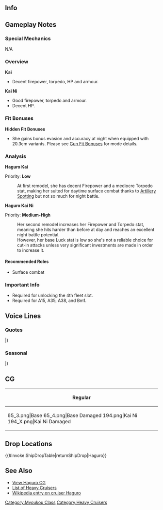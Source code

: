 ==Info==
{{KanmusuInfo|ID=058}}
{{KanmusuInfo|ID=058a}}
{{KanmusuInfo|ID=194}}

==Gameplay Notes==
===Special Mechanics===
N/A

===Overview===
'''Kai'''
* Decent firepower, torpedo, HP and armour.

'''Kai Ni'''
* Good firepower, torpedo and armour.
* Decent HP.

===Fit Bonuses===
{{:{{BASEPAGENAME}}/Equipment Bonuses}}
{{clear}}
'''Hidden Fit Bonuses'''
* She gains bonus evasion and accuracy at night when equipped with 20.3cm variants. Please see [[Gun Fit Bonuses]] for mode details.

===Analysis===
'''Haguro Kai'''

Priority: '''Low'''

:At first remodel, she has decent Firepower and a mediocre Torpedo stat, making her suited for daytime surface combat thanks to [[Artillery Spotting]] but not so much for night battle.


'''Haguro Kai Ni'''  

Priority: '''Medium-High'''
:Her second remodel increases her Firepower and Torpedo stat, meaning she hits harder than before at day and reaches an excellent night battle potential.
:However, her base Luck stat is low so she's not a reliable choice for cut-in attacks unless very significant investments are made in order to increase it. 

====Recommended Roles====
* Surface combat

===Important Info===
* Required for unlocking the 4th fleet slot.
* Required for A15, A35, A38, and Bm1.

==Voice Lines==
===Quotes===
{{ShipquoteHeader}}
{{ShipquoteKai
|scenario = Introduction
|origin = 羽黒です。妙高型重巡洋艦姉妹の末っ娘です。あ、あの…ごめんなさいっ！
|translation = I'm Haguro. The youngest of the Myoukou-class heavy cruiser sisters. U-ummm... I'm sorry!<ref>Although she was built and completed earlier than Ashigara, she was planned as the 4th ship in the class.</ref>
|audio = Haguro-Introduction.ogg
}}
{{ShipquoteKai
|scenario = Introduction
|kai2 = yes
|origin = 妙高型重巡洋艦、羽黒です。皆さんと共に、全力で戦線を支えますっ！
|translation = I'm the Myoukou-class heavy cruiser, Haguro. I'll support the front lines together with everyone!
|audio = HaguroKai2-Introduction.ogg
}}
{{ShipquoteKai
|scenario = Library
|origin = 長崎で生まれたの。
スラバヤ沖海戦、珊瑚海海戦、ミッドウェー海戦、第二次ソロモン海戦、マリアナ海戦など数々の海戦に参加しました。
あの…頑張ります！
|translation = I was born in Nagasaki.
I participated in the Battle of Surabaya, the Battle of Midway, the 2nd Battle of Solomon, the Battle of Marinara and many other battles.<ref>Referring to the [https://en.wikipedia.org/wiki/Battle_of_the_Java_Sea Battle of the Java Sea], the [https://en.wikipedia.org/wiki/Battle_of_Midway Battle of Midway], the [https://en.wikipedia.org/wiki/Battle_of_the_Eastern_Solomons Battle of the Eastern Solomons] and the [https://en.wikipedia.org/wiki/Battle_of_the_Philippine_Sea Battle of the Philippine Sea] respectively.</ref>
Ummm... I'll do my best!
|audio = Haguro-Library.ogg
}}
{{ShipquoteKai
|scenario = Secretary 1
|origin = あのー…司令官さん？
|translation = Ummm... Commander?
|audio = Haguro-Secretary_1.ogg
}}
{{ShipquoteKai
|scenario = Secretary 2
|origin = し、司令官さん…？ごめんなさい！
|translation = Co-commander...? I'm sorry!
|audio = Haguro-Secretary_2.ogg
}}
{{ShipquoteKai
|scenario = Secretary 2
|kai2 = yes
|origin = 司令官さん?…大丈夫、行けます！
|translation = Commander? ...I'm fine, I can go!
|audio = HaguroKai2-Secretary_2.ogg
}}
{{ShipquoteKai
|scenario = Secretary 3
|origin = あの…すみません。それはなにか新しいコミュニケーションなのでしょうか？
|translation = Ummm... excuse me. Is this some sort of new communication method?
|audio = Haguro-Secretary_3.ogg
}}
{{ShipquoteKai
|scenario = Secretary Idle
|kai = yes
|origin = あ…あ、あの、司令官さん…羽黒、一応ここで、ここで待っています、ね？
|translation = Ah... U-ummm, Commander... I'll be waiting here just in case alright?
|audio = Haguro-Idle.ogg
}}
{{ShipquoteKai
|scenario = Secretary (Married)
|origin = 司令官さん、いつか戦いが終わって、静かな海になるといいですね。私祈っています、司令官さんならきっと…。
|translation = It will be nice when the seas become peaceful after the fighting is over right, Commander. I'll be praying that, Commander, you'll definitely...
|audio = Haguro-Wedding_Line.ogg
}}
{{ShipquoteKai
|scenario = Wedding
|origin = この戦いが終わったら…し、司令官さんと一緒に…！あの…あ、あのあの！
|translation =After the fighting is over... T-to be together with you, Commander...! Ummm... U-ummmmm!
|audio = Haguro-Wedding.ogg
}}
{{ShipquoteKai
|scenario = Player's Score
|origin = お、お知らせが届いたって…
|translation = A-a notice has arrived...
|audio = Haguro-Looking_At_Scores.ogg
}}
{{ShipquoteKai
|scenario = Joining the Fleet
|origin = こんな私ですが、せいいっぱい頑張りますね！
|translation = Even someone like me will do my very best!
|audio = Haguro-Joining_A_Fleet.ogg
}}
{{ShipquoteKai
|scenario = Joining the Fleet
|kai2 = yes
|origin = 第五戦隊、羽黒。出撃します！
|translation = 5th Squadron, Haguro. Sortieing!
|audio = HaguroKai2-Joining_A_Fleet.ogg
}}
{{ShipquoteKai
|scenario = Equipment 1
|origin = 私なんて、強化していただかなくても…<ref>Shared with Supply before Kai.</ref>
|translation = I'm not someone that needs to be reinforced...
|audio = Haguro-Equipment_1.ogg
}}
{{ShipquoteKai
|scenario = Equipment 1
|kai2 = yes
|origin = 頂いた装備、大切に使います！
|translation = I'll put this equipment I just got to good use!
|audio = HaguroKai2-Equipment_1.ogg
}}
{{ShipquoteKai
|scenario = Equipment 2
|origin = あの、ほかの人を改造してあげて…
|translation = Umm, please remodel the others instead...
|audio = Haguro-Equipment_2.ogg
}}
{{ShipquoteKai
|scenario = Equipment 2
|kai2 = yes
|origin = 他の子の改装を…優先してください。
|translation = Please prioritise... remodelling the other girls instead.
|audio = HaguroKai2-Equipment_2.ogg
}}
{{ShipquoteKai
|scenario = Equipment 3
|origin = ごめんなさいっ！
|translation = I'm sorry~!
|audio = Haguro-Equipment_3.ogg
}}
{{ShipquoteKai
|scenario = Supply
|kai = yes
|origin = い…いただきますっ！
|translation = Th... thanks for the meal!
|audio = HaguroKai2-Supply.ogg
}}
{{ShipquoteKai
|scenario = Docking (Minor Damage)
|origin = 私より、あの娘を先に…
|translation = Let that girl go first instead of me...
|audio = Haguro-Docking_Minor.ogg
}}
{{ShipquoteKai
|scenario = Docking (Major Damage)
|origin = はい、もう少しで轟沈するところでした…
|translation = Yes, just a little bit more and I would've been sunk...
|audio = Haguro-Docking_Major.ogg
}}
{{ShipquoteKai
|scenario = Construction
|origin = 新しい仲間が進水されたみたいです。
|translation = Looks like a new comrade has been launched.
|audio = Haguro-Construction.ogg
}}
{{ShipquoteKai
|scenario = Returning from Sortie
|origin = 作戦完了…って、あの、報告が…
|translation = Operation complete... Err, ummm, the report...
|audio = Haguro-Returning_From_Sortie.ogg
}}
{{ShipquoteKai
|scenario = Starting a Sortie
|origin = 貴方たちの背中は、私が守ります！
|translation = I've got all your backs!
|audio = Haguro-Starting_A_Sortie.ogg
}}
{{ShipquoteKai
|scenario = Starting a Battle
|origin = 撃ち方、始めて下さーい！
|translation = Please open fire!
|audio = Haguro-Battle_Start.ogg
}}
{{ShipquoteKai
|scenario = Attack
|origin = 砲雷撃戦って、これでいいのかしら・・・？
|translation = Is it fine to engage in combat...?
|audio = Haguro-Attack.ogg
}}
{{ShipquoteKai
|scenario = Attack
|kai2 = yes
|origin = 五倍の相手だって･･･支えて見せます！
|translation = Even if I'm faced with five-to-one odds... I'll show you I can hold them back!<ref>During the [https://en.wikipedia.org/wiki/Battle_of_the_Malacca_Strait Battle of the Malacca Strait], Haguro faced off against 5 destroyers in the 26th Destroyer Flotilla.</ref>
|audio = HaguroKai2-Attack.ogg
}}
{{ShipquoteKai
|scenario = Daytime Spotting/ Night Battle Attack
|origin = 全砲門、開いてください！
|translation = All gun ports, please open! 
|audio = Haguro-Night_Attack.ogg
}}
{{ShipquoteKai
|scenario = Night Battle
|origin = これ以上、やらせません！
|translation = I won't let you do anymore than this!
|audio = Haguro-Night_Battle.ogg
}}
{{ShipquoteKai
|scenario = MVP
|origin = このまま、すべての戦いが終わってしまえばいいのに…
|translation = It would be nice if all battles could end like this...
|audio = Haguro-MVP.ogg
}}
{{ShipquoteKai
|scenario = Minor Damage 1
|origin = あっ！
|translation = Aah!
|audio = Haguro-Minor_Damage_1.ogg
}}
{{ShipquoteKai
|scenario = Minor Damage 2
|origin = やめてぇっ！
|translation = Stop it!
|audio = Haguro-Minor_Damage_2.ogg
}}
{{ShipquoteKai
|scenario = Minor Damage 2
|kai2 = yes
|origin = 被弾…二番砲塔!?…まだ行けます！
|translation = I'm hit... in the No. 2 turret!? ...I can still go on!<ref>Her No. 2 turret was damaged by US bombers during the [https://en.wikipedia.org/wiki/Battle_of_Leyte_Gulf Battle of Leyte Gulf].</ref>
|audio = HaguroKai2-Minor_Damage_1.ogg
}}
{{ShipquoteKai
|scenario = Major Damage
|origin = ダメ…見ないで…見ないでぇー！
|translation = No... Don't look... Don't look~!
|audio = Haguro-Major_Damage.ogg
}}
{{ShipquoteKai
|scenario = Sunk
|origin = あの娘達、ちゃんと逃げ切れたかな…ああ、もう何も…何も見えない…
|translation = I wonder if those girls managed to get away... Ah, jeez I can't... I can't see anything...<ref>When she was sunk, she was fighting a rear guard action to allow Kamikaze to escape. Due to a combination of night and heavy rain, she wasn't able to see much.</ref>
|audio = Haguro-Sunk.ogg
}}
|} <references/>

{{clear}}

===Seasonal===
{{SeasonalHeaderOld}}
{{SeasonalQuote
|scenario = [[Seasonal/White_Day_2015|White Day 2015]]
|origin = ん？　この可愛らしいクッキーを、私に！？　司令官さん…本当に、ありがとうございます！　ぐすっ、うぅ…
|translation =	Hmm? Are these lovely cookies for me!? Thank you so very much… Commander! *sniff*
|audio = Haguro.ogg
|notes = 
}}
{{SeasonalQuote
|scenario = [[Seasonal/Second_Anniversary|2nd Anniversary]]
|origin = 司令官さん、二周年ですね、本当に…ありがとうございます！羽黒も、嬉しいです！
|translation =	It’s the 2nd anniversary, Commander. Thank you… so very much! I’m having fun too!
|audio = 058_Haguro_2ndAnniv.mp3
|notes = 
}}
{{SeasonalQuote
|scenario = [[Seasonal/Mid_Summer_Season_Update|Midsummer 2015]]
|origin = 夏ですね。…えぇ？ 泳がないのか、って？だって、水着とかないし…あ、あの…え、えええっ！？
|translation =	It’s summer. …Eh? Aren’t I going to swim? I mean, I don’t have a swimsuit… Uh-umm… E-eeeeeh!?
|audio = Haguro_Mid_Summer.ogg
|notes =
}}
{{SeasonalQuote
|scenario = [[Seasonal/Early_Autumn_2015_Seasonal_Update|Early Autumn 2015]]
|origin = 秋は、静かですね。羽黒、この季節、好きなんです。司令官さんはどうですか？
|translation =	Autumn is peaceful. I like this season. What about you, Commander?
|audio = Haguro_Early_Autumn2015.ogg
|notes =
}}
{{SeasonalQuote
|scenario = [[Seasonal/Christmas_2015|Christmas 2015]]
|origin = 司令官さん、メリークリスマス！あ、あの…プレゼントもしよかったら…あの…
|translation =	Merry Christmas, Commander! Uh-umm… If you don’t mind, here’s a present… Umm…
|audio = Haguro_Christmas_2015_Sec1.ogg
|notes =
}}
{{SeasonalQuote
|scenario = [[Seasonal/New_Year_2016|New Year 2016]]
|origin = 新年、明けましておめでとうございます。今年もどうぞ…よろしく…お願いします！
|translation =	Happy New Year. Please… take care of me… this year too!
|audio = Haguro_New_Years_Day_2016.ogg
|notes = 
}}
{{SeasonalQuote
|scenario = [[Seasonal/Setsubun_2016|Setsubun 2016]]
|origin = 司令官さん、節分ですね。あの…羽黒が鬼役をしましょうか？…えぇ、それは…
|translation =	It’s Setsubun, Commander. Umm… Shall I play the Oni? …Eh, that’s…
|audio = Haguro_Setsubun_2016_Sec1.ogg
|notes = 
}}
{{SeasonalQuote
|scenario = [[Seasonal/Valentine%27s_Day_2016|Valentine’s Day 2016]]
|origin = あの、司令官さん、このチョコレート…よかったら受け取ってください。
|translation =	Ummm, please accept these chocolates… if you don’t mind, Commander.
|audio = Haguro_Valentine_Sec1.ogg
|notes = 
}}
{{SeasonalQuote
|scenario = [[Seasonal/Third_Anniversary|3rd Anniversary]]
|origin = し、司令官さん、今日は記念日ですね。羽黒も本当に嬉しい… 嬉しいです！はい！
|translation =	T-today is an anniversary, Commander. I’m really happy… I’m having fun! Yes!
|audio = Haguro_3rd_Anniversary_Sec1.mp3
|notes = 
}}
|}<references/>

{{clear}}

==CG==
{| class="mw-collapsible mw-collapsed wikitable" style="width: 100%;"
!Regular
|-
|<gallery>
65_3.png|Base
65_4.png|Base Damaged
194.png|Kai Ni
194_X.png|Kai Ni Damaged
</gallery>
|}

==Drop Locations==
{{#invoke:ShipDropTable|returnShipDrop|Haguro}}



==See Also==
*[[{{PAGENAME}}/Gallery|View Haguro CG]]
*[[EliteCA|List of Heavy Cruisers]]
*[[wikipedia:Japanese_cruiser_Haguro|Wikipedia entry on cruiser Haguro]]
{{shiplist}}
[[Category:Myoukou Class]]
[[Category:Heavy Cruisers]]